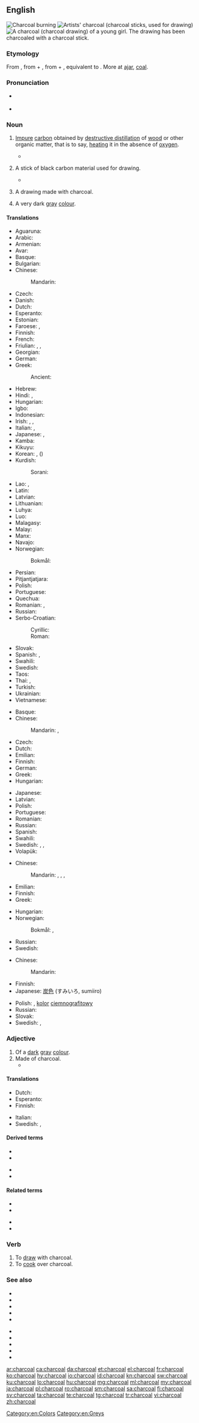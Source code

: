==English==
{{wikipedia}}
[[File:Charbon de bois rouge.jpg|thumb|'''Charcoal''' burning]]
[[File:Charcoal sticks 051907.jpg|thumb|Artists' '''charcoal''' (charcoal sticks, used for drawing)]]
[[File:Charcoal Drawing of Young Girl on Toned Paper, Vanderpoel.jpg|thumb|A '''charcoal''' (charcoal drawing) of a young girl. The drawing has been '''charcoaled''' with a '''charcoal''' stick.]]

===Etymology===
From {{etyl|enm|en}} {{m|enm|charcole}}, from {{m|enm|charren||to change, turn}} + {{m|enm|cole||coal}}, from {{etyl|ang|en}} {{m|ang|cierran||to change, turn}} + {{m|ang|col||coal}}, equivalent to {{compound|char|coal|lang=en}}. More at [[ajar]], [[coal]].

===Pronunciation===
* {{a|RP}} {{IPA|/ˈtʃɑː.kəʊl/|lang=en}}
* {{audio|en-us-charcoal.ogg|Audio (US)|lang=en}}

===Noun===
{{en-noun|-|s}}

# {{label|en|uncountable}} [[impure|Impure]] [[carbon]] obtained by [[destructive distillation]] of [[wood]] or other organic matter, that is to say, [[heat]]ing it in the absence of [[oxygen]].
#* {{quote-book|year=2006|author=[[w:Edwin Black|Edwin Black]]
|title=Internal Combustion
|chapter=2|url=http://openlibrary.org/works/OL4103950W
|passage=But through the oligopoly, charcoal fuel proliferated throughout London's trades and industries.&nbsp; By the 1200s, brewers and bakers, tilemakers, glassblowers, pottery producers, and a range of other craftsmen all became hour-to-hour consumers of '''charcoal'''.}}
# {{label|en|countable}} A stick of black carbon material used for drawing.
#* {{quote-book|year=1879|title=The Telephone, the Microphone and the Phonograph|author=Th Du Moncel|page=166|passage=He takes the prepared '''charcoal''' used by artists, brings it to a white heat, and suddenly plunges it in a bath of mercury, of which the globules instantly penetrate the pores of charcoal, and may be said to metallize it.}}
# {{label|en|countable}} A drawing made with charcoal.
# A very dark [[gray]] [[colour]].
#: {{color panel|343332}}

====Translations====
{{trans-top|substance}}
* Aguaruna: {{t|agr|kayušik}}
* Arabic: {{t|ar|فَحْمُ الْخَشَب|m}}
* Armenian: {{t|hy|փայտածուխ}}
* Avar: {{t|av|цӏцӏулал тӏуччи|sc=Cyrl}}
* Basque: {{t|eu|ikatz}}
* Bulgarian: {{t|bg|дървен въглен|m|sc=Cyrl}}
* Chinese:
*: Mandarin: {{t+|cmn|木炭|tr=mùtàn|sc=Hani}}
* Czech: {{t+|cs|dřevěné uhlí|n}}
* Danish: {{t|da|trækul}}
* Dutch: {{t+|nl|houtskool|m}}
* Esperanto: {{t|eo|lignokarbo}}
* Estonian: {{t|et|puusüsi}}
* Faroese: {{t|fo|trækol|n}}, {{t|fo|viðarkol|n}}
* Finnish: {{t+|fi|puuhiili}}
* French: {{t+|fr|charbon de bois|m}}
* Friulian: {{t|fur|cjarbon|m}}, {{t|fur|cjarvon|m}}, {{t|fur|čharvon|m}}
* Georgian: {{t|ka|ხის ნახშირი|sc=Geor}}
* German: {{t+|de|Holzkohle|f}}
* Greek: {{t+|el|κάρβουνο|n}}
*: Ancient: {{t|grc|ἄνθραξ|m}}
* Hebrew: {{t|he|פֶּחָם עֵץ|tr=pecham 'etz|sc=Hebr}}
* Hindi: {{t|hi|चारकोल|sc=Deva}}, {{t|hi|लकड़ी का कोयला|sc=Deva}}
* Hungarian: {{t+|hu|faszén}}
* Igbo: {{t|ig|íchẹoku}}
* Indonesian: {{t+|id|arang}}
* Irish: {{t|ga|fioghual|m}}, {{t|ga|gualach|m}}, {{qualifier|for drawing}} {{t|ga|gualach líníochta|m}}
* Italian: {{t+|it|carbone|m}}, {{t+|it|carbonella|f}}
* Japanese: {{t+|ja|炭|tr=すみ, sumi}}, {{t|ja|木炭|tr=もくたん, mokutan}}
* Kamba: {{t|kam|makaa}}
* Kikuyu: {{t|ki|makara}}
* Korean: {{t+|ko|숯|tr=sut}}, {{t+|ko|목탄|tr=moktan}} ({{t+|ko|木炭}})
* Kurdish:
*: Sorani: {{t|ku|خه‌ڵوز|tr=xelluz|sc=ku-Arab}}
{{trans-mid}}
* Lao: {{t|lo|ຖ່ານ|sc=Laoo}}, {{t+|lo|ຖ່ານໄຟ|sc=Laoo}}
* Latin: {{t|la|carbo|m}}
* Latvian: {{t|lv|ogles|p}}
* Lithuanian: {{t+|lt|anglis}}
* Luhya: {{t|luy|likaa}}
* Luo: {{t|luo|makaa}}
* Malagasy: {{t+|mg|àrina}}
* Malay: {{t|ms|arang}}
* Manx: {{t|gv|geayl foiee|m}}
* Navajo: {{t|nv|tʼeesh}}
* Norwegian:
*: Bokmål: {{t|nb|trekull|n}}
* Persian: {{t+|fa|ذغال|tr=zoğâl|sc=fa-Arab}}
* Pitjantjatjara: {{t|pjt|aḻṯa}}
* Polish: {{t|pl|węgiel drzewny|m}}
* Portuguese: {{t+|pt|carvão|m}}
* Quechua: {{t|qu|k'illimsa}}
* Romanian: {{t+|ro|cărbune|m}}, {{t|ro|cărbune de lemn|m}}
* Russian: {{t|ru|древе́сный у́голь|m}}
* Serbo-Croatian:
*: Cyrillic: {{t|sh|дрвени угаљ|m}}
*: Roman: {{t|sh|drveni ugalj|m}}
* Slovak: {{t|sk|drevené uhlie|n}}
* Spanish: {{t+|es|carbón|m}}, {{t|es|carbón vegetal|m}}
* Swahili: {{t+|sw|kaa}}
* Swedish: {{t+|sv|träkol|n}}
* Taos: {{t|twf|úyna}}
* Thai: {{t|th|ถ่านไม้|tr=tàan máai}}, {{t+|th|ถ่าน|tr=tàan}}
* Turkish: {{t+|tr|odun kömürü}}
* Ukrainian: {{t|uk|деревне́ вугі́лля|n|sc=Cyrl}}
* Vietnamese: {{t+|vi|than gỗ}}
{{trans-bottom}}

{{trans-top|stick used for drawing}}
* Basque: {{t|eu|ekurrikatz}}
* Chinese:
*: Mandarin: {{t|cmn|炭筆|sc=Hani}}, {{t+|cmn|炭笔|tr=tànbǐ|sc=Hani}}
* Czech: {{t+|cs|uhel|m}}
* Dutch: {{t+|nl|houtskool|m}}
* Emilian: {{t|egl|carbunsèin|m}}
* Finnish: {{t+|fi|hiili}}
* German: {{t+|de|Kohle|f}}
* Greek: {{t+|el|κάρβουνο|n}}
* Hungarian: {{t|hu|rajzszén}}
{{trans-mid}}
* Japanese: {{t|ja|木炭|tr=もくたん, mokutan}}
* Latvian: {{t|lv|ogle|f}}
* Polish: {{t+|pl|węgiel|m}}
* Portuguese: {{t+|pt|carvão|m}}
* Romanian: {{t+|ro|cărbune|m}}
* Russian: {{t+|ru|у́голь|m}}
* Spanish: {{t+|es|carboncillo|m}}
* Swahili: {{t+|sw|makaa}}
* Swedish: {{t|sv|kolkrita|c}}, {{t|sv|teckningskol|n}}, {{t|sv|ritkol|n}}
* Volapük: {{t|vo|däsinakolat}}
{{trans-bottom}}

{{trans-top|charcoal drawing}}
* Chinese:
*: Mandarin: {{t+|cmn|木炭畫}}, {{t+|cmn|木炭画|tr=mùtànhuà}}, {{t+|cmn|炭畫}}, {{t+|cmn|炭画|tr=tànhuà}}
* Emilian: {{t|egl|carbunsèin|m}}
* Finnish: {{t|fi|hiilipiirros}}
* Greek: {{t+|el|κάρβουνο|n}}
{{trans-mid}}
* Hungarian: {{t+|hu|szénrajz}}
* Norwegian:
*: Bokmål: {{t|nb|kulltegning|m|f}}, {{t|nb|koltegning|m|f}}
* Russian: {{t-needed|ru}}
* Swedish: {{t|sv|kolteckning|c}}
{{trans-bottom}}

{{trans-top|colour}}
* Chinese:
*: Mandarin: {{t-needed|cmn}}
* Finnish: {{t+|fi|antrasiitti}}
* Japanese: [[炭]][[色]] (すみいろ, sumiiro)
{{trans-mid}}
* Polish: {{t+|pl|antracyt|m}}, [[kolor]] [[ciemnografitowy]] {{g|m}}
* Russian: {{t+|ru|угольный}}
* Slovak: {{t|sk|antracitová|f}}
* Swedish: {{t|sv|antracitgrå}}, {{t+|sv|antracit}}
{{trans-bottom}}

===Adjective===
{{en-adj}}

# Of a [[dark]] [[gray]] [[colour]].
# Made of charcoal.
#* {{quote-book|year=2006|author=[[w:Edwin Black|Edwin Black]]
|title=Internal Combustion
|chapter=2|url=http://openlibrary.org/works/OL4103950W
|passage=But through the oligopoly, '''charcoal''' fuel proliferated throughout London's trades and industries.&nbsp; By the 1200s, brewers and bakers, tilemakers, glassblowers, pottery producers, and a range of other craftsmen all became hour-to-hour consumers of charcoal.}}

====Translations====
{{trans-top|colour}}
* Dutch: {{t+|nl|antraciet}}
* Esperanto: {{t|eo|lignokarba}}
* Finnish: {{t+|fi|antrasiitti}}
{{trans-mid}}
* Italian: {{t+|it|antracite}}
* Swedish: {{t|sv|antracitgrå}}, {{t+|sv|antracit}}
{{trans-bottom}}

====Derived terms====
{{der-top}}
* {{l|en|activated charcoal}}
* {{l|en|charcoal burner}}
{{der-mid}}
* {{l|en|charcoal drawing}}
* {{l|en|charcoal grey}}
{{der-bottom}}

====Related terms====
{{rel-top}}
* {{l|en|carbonara}}
* {{l|en|Carbonari}}
{{rel-mid}}
* {{l|en|charbroil}}
* {{l|en|vitrain}}
{{rel-bottom}}

===Verb===
{{en-verb}}

# To [[draw]] with charcoal.
# To [[cook]] over charcoal.

===See also===
{{top2}}
* {{l|en|carbo vegetabilis}}
* {{l|en|briquette}}
* {{l|en|brown coal}}
* {{l|en|coal}}
* {{l|en|coal pot}}
{{mid2}}
* {{l|en|collier}}
* {{l|en|fusain}}
* {{l|en|kangri}}
* {{l|en|wood coal}}
* {{l|en|Appendix:Colors}}
{{bottom}}

[[Category:en:Colors]]
[[Category:en:Greys]]

[[ar:charcoal]]
[[ca:charcoal]]
[[da:charcoal]]
[[et:charcoal]]
[[el:charcoal]]
[[fr:charcoal]]
[[ko:charcoal]]
[[hy:charcoal]]
[[io:charcoal]]
[[id:charcoal]]
[[kn:charcoal]]
[[sw:charcoal]]
[[ku:charcoal]]
[[lo:charcoal]]
[[hu:charcoal]]
[[mg:charcoal]]
[[ml:charcoal]]
[[my:charcoal]]
[[ja:charcoal]]
[[pl:charcoal]]
[[ro:charcoal]]
[[sm:charcoal]]
[[sa:charcoal]]
[[fi:charcoal]]
[[sv:charcoal]]
[[ta:charcoal]]
[[te:charcoal]]
[[tg:charcoal]]
[[tr:charcoal]]
[[vi:charcoal]]
[[zh:charcoal]]
